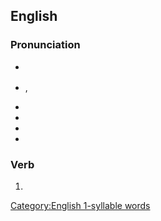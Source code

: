 ==English==

===Pronunciation===
* {{a|UK}} {{IPA|/kəʊld/|/kɔʊld/|lang=en}}
* {{a|US}} {{enPR|kōld}}, {{IPA|/koʊld/|lang=en}}
* {{audio|En-uk-cold.ogg|Audio (UK)|lang=en}}
* {{audio|en-us-cold.ogg|Audio (US)|lang=en}}
* {{homophones|lang=en|cold}}
* {{rhymes|əʊld|lang=en}}

===Verb===
{{head|en|verb form}}

# {{en-past of|coal}}

[[Category:English 1-syllable words]]